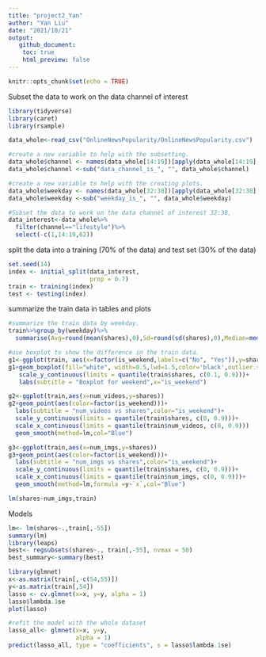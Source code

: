 ```yaml
---
title: "project2_Yan"
author: "Yan Liu"
date: "2021/10/21"
output: 
   github_document:
    toc: true
    html_preview: false
---
```


```r
knitr::opts_chunk$set(echo = TRUE)
```

Subset the data to work on the data channel of interest
```r
library(tidyverse)
library(caret)
library(rsample)

data_whole<-read_csv("OnlineNewsPopularity/OnlineNewsPopularity.csv")

#create a new variable to help with the subsetting.
data_whole$channel <- names(data_whole[14:19])[apply(data_whole[14:19],1, match, x = 1)]
data_whole$channel <-sub("data_channel_is_", "", data_whole$channel)

#create a new variable to help with the creating plots.
data_whole$weekday <- names(data_whole[32:38])[apply(data_whole[32:38],1, match, x = 1)]
data_whole$weekday <-sub("weekday_is_", "", data_whole$weekday)

#Subset the data to work on the data channel of interest 32:38,
data_interest<-data_whole%>%
  filter(channel=="lifestyle")%>%
  select(-c(1,14:19,62))
```

split the data into a training (70% of the data) and test set (30% of the data)
```r
set.seed(14)
index <- initial_split(data_interest,
                       prop = 0.7)
train <- training(index)
test <- testing(index)
```

summarize the train data in tables and plots
```r
#summarize the train data by weekday.
train%>%group_by(weekday)%>%
  summarise(Avg=round(mean(shares),0),Sd=round(sd(shares),0),Median=median(shares),IQR=round(IQR(shares),0))

#use boxplot to show the difference in the train data.
g1<-ggplot(train, aes(x=factor(is_weekend,labels=c("No", "Yes")),y=shares))
g1+geom_boxplot(fill="white", width=0.5,lwd=1.5,color='black',outlier.shape = NA)+
   scale_y_continuous(limits = quantile(train$shares, c(0.1, 0.9)))+
   labs(subtitle = "Boxplot for weekend",x="is_weekend")

g2<-ggplot(train,aes(x=num_videos,y=shares))
g2+geom_point(aes(color=factor(is_weekend)))+
  labs(subtitle = "num_videos vs shares",color="is_weekend")+
  scale_y_continuous(limits = quantile(train$shares, c(0, 0.9)))+
  scale_x_continuous(limits = quantile(train$num_videos, c(0, 0.9)))
  geom_smooth(method=lm,col="Blue")

g3<-ggplot(train,aes(x=num_imgs,y=shares))
g3+geom_point(aes(color=factor(is_weekend)))+
  labs(subtitle = "num_imgs vs shares",color="is_weekend")+
  scale_y_continuous(limits = quantile(train$shares, c(0, 0.9)))+
  scale_x_continuous(limits = quantile(train$num_imgs, c(0, 0.9)))+
  geom_smooth(method=lm,formula =y~`x`,col="Blue")

lm(shares~num_imgs,train)
```

Models
```r
lm<- lm(shares~.,train[,-55])
summary(lm)
library(leaps)
best<- regsubsets(shares~., train[,-55], nvmax = 50)
best_summary<-summary(best)

library(glmnet)
x<-as.matrix(train[,-c(54,55)])
y<-as.matrix(train[,54])
lasso <- cv.glmnet(x=x, y=y, alpha = 1)
lasso$lambda.1se
plot(lasso)

#refit the model with the whole dataset
lasso_all<- glmnet(x=x, y=y, 
                   alpha = 1)
predict(lasso_all, type = "coefficients", s = lasso$lambda.1se)
```
